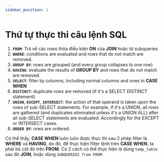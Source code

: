 ```yaml
---
sidebar_position: 1
---
```


# Thứ tự thực thi câu lệnh SQL

1. **`FROM`**: Trả về các rows thỏa điều kiện **ON** của **JOIN** hoặc từ subqueries
2. **`WHERE`**: conditions are evaluated and rows that do not match are removed.
3. **`GROUP BY`**: rows are grouped (and every group collapses to one row)
4. **`HAVING`**: evaluate the results of **GROUP BY** and rows that do not match are removed.
5. **`SELECT`**: filter by columns, including normal columns and ones in **CASE WHEN**
6. **`DISTINCT`**: duplicate rows are removed (if it's a SELECT DISTINCT statement)
7. **`UNION`**, **`EXCEPT`**, **`INTERSECT`**: the action of that operand is taken upon the rows of sub-SELECT statements. For example, if it's a UNION, all rows are gathered (and duplicates eliminated unless it's a UNION ALL) after all sub-SELECT statements are evaluated. Accordingly for the EXCEPT or INTERSECT cases.
8. **`ORDER BY`**: rows are ordered.

Có thể thấy, **CASE WHEN** luôn luôn được thực thi sau 2 phép filter là **WHERE** và **HAVING**, do đó, để thực hiện filter lệnh trên **CASE WHEN**, ta phải bỏ cột đó trên **FROM**. Có 2 cách có thể thực hiện là dùng `temp_table` sau đó **JOIN**, hoặc dùng `SUBQUERIES from FROM`